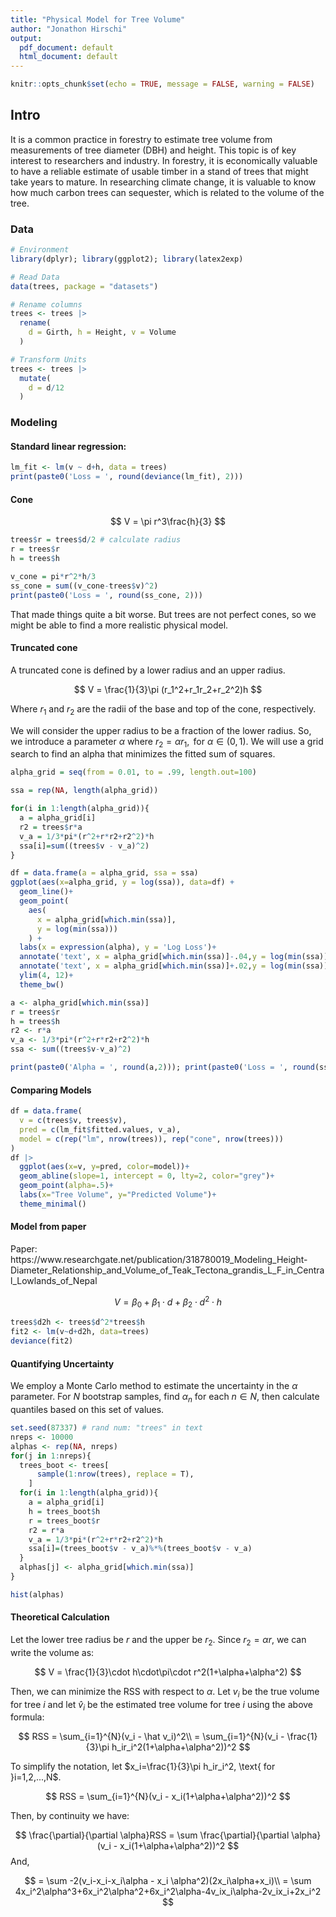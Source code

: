 ```yaml
---
title: "Physical Model for Tree Volume"
author: "Jonathon Hirschi"
output:
  pdf_document: default
  html_document: default
---
```


```r
knitr::opts_chunk$set(echo = TRUE, message = FALSE, warning = FALSE)
```

## Intro

It is a common practice in forestry to estimate tree volume from measurements of tree diameter (DBH) and height. This topic is of key interest to researchers and industry. In forestry, it is economically valuable to have a reliable estimate of usable timber in a stand of trees that might take years to mature. In researching climate change, it is valuable to know how much carbon trees can sequester, which is related to the volume of the tree. 

### Data

```r
# Environment
library(dplyr); library(ggplot2); library(latex2exp)

# Read Data
data(trees, package = "datasets")

# Rename columns
trees <- trees |> 
  rename(
    d = Girth, h = Height, v = Volume
  )

# Transform Units
trees <- trees |>
  mutate(
    d = d/12
  )
```

### Modeling

#### Standard linear regression:

```r
lm_fit <- lm(v ~ d+h, data = trees)
print(paste0('Loss = ', round(deviance(lm_fit), 2)))
```

#### Cone

$$
V = \pi r^3\frac{h}{3}
$$

```r
trees$r = trees$d/2 # calculate radius 
r = trees$r
h = trees$h

v_cone = pi*r^2*h/3
ss_cone = sum((v_cone-trees$v)^2)
print(paste0('Loss = ', round(ss_cone, 2)))
```

That made things quite a bit worse. But trees are not perfect cones, so we might be able to find a more realistic physical model.

#### Truncated cone

A truncated cone is defined by a lower radius and an upper radius.

$$
V = \frac{1}{3}\pi (r_1^2+r_1r_2+r_2^2)h
$$

Where $r_1$ and $r_2$ are the radii of the base and top of the cone, respectively.

We will consider the upper radius to be a fraction of the lower radius. So, we introduce a parameter $\alpha$ where $r_2 = \alpha r_1, \text{ for }\alpha \in (0,1)$. We will use a grid search to find an alpha that minimizes the fitted sum of squares.

```r
alpha_grid = seq(from = 0.01, to = .99, length.out=100)

ssa = rep(NA, length(alpha_grid))

for(i in 1:length(alpha_grid)){
  a = alpha_grid[i]
  r2 = trees$r*a
  v_a = 1/3*pi*(r^2+r*r2+r2^2)*h
  ssa[i]=sum((trees$v - v_a)^2)
}
```

```r
df = data.frame(a = alpha_grid, ssa = ssa)
ggplot(aes(x=alpha_grid, y = log(ssa)), data=df) +
  geom_line()+
  geom_point(
    aes(
      x = alpha_grid[which.min(ssa)], 
      y = log(min(ssa)))
    ) +
  labs(x = expression(alpha), y = 'Log Loss')+
  annotate('text', x = alpha_grid[which.min(ssa)]-.04,y = log(min(ssa))-.5, label=paste0(expression(alpha)), parse=T)+
  annotate('text', x = alpha_grid[which.min(ssa)]+.02,y = log(min(ssa))-.5, label=paste0(' = ', round(alpha_grid[which.min(ssa)], 3)))+
  ylim(4, 12)+
  theme_bw()
```


```r
a <- alpha_grid[which.min(ssa)]
r = trees$r
h = trees$h
r2 <- r*a
v_a <- 1/3*pi*(r^2+r*r2+r2^2)*h
ssa <- sum((trees$v-v_a)^2)

print(paste0('Alpha = ', round(a,2))); print(paste0('Loss = ', round(ssa,2)))
```

#### Comparing Models

```r
df = data.frame(
  v = c(trees$v, trees$v),
  pred = c(lm_fit$fitted.values, v_a),
  model = c(rep("lm", nrow(trees)), rep("cone", nrow(trees)))
)
df |>
  ggplot(aes(x=v, y=pred, color=model))+
  geom_abline(slope=1, intercept = 0, lty=2, color="grey")+
  geom_point(alpha=.5)+
  labs(x="Tree Volume", y="Predicted Volume")+
  theme_minimal()
```

#### Model from paper

Paper: https://www.researchgate.net/publication/318780019_Modeling_Height-Diameter_Relationship_and_Volume_of_Teak_Tectona_grandis_L_F_in_Central_Lowlands_of_Nepal

$$
V = \beta_0+\beta_1\cdot d+\beta_2\cdot d^2\cdot h
$$

```r
trees$d2h <- trees$d^2*trees$h
fit2 <- lm(v~d+d2h, data=trees)
deviance(fit2)
```

#### Quantifying Uncertainty

We employ a Monte Carlo method to estimate the uncertainty in the $\alpha$ parameter. For $N$ bootstrap samples, find $\alpha_n$ for each $n\in N$, then calculate quantiles based on this set of values.

```r
set.seed(87337) # rand num: "trees" in text
nreps <- 10000
alphas <- rep(NA, nreps)
for(j in 1:nreps){
  trees_boot <- trees[
      sample(1:nrow(trees), replace = T),
    ]
  for(i in 1:length(alpha_grid)){
    a = alpha_grid[i]
    h = trees_boot$h
    r = trees_boot$r
    r2 = r*a
    v_a = 1/3*pi*(r^2+r*r2+r2^2)*h
    ssa[i]=(trees_boot$v - v_a)%*%(trees_boot$v - v_a)
  }
  alphas[j] <- alpha_grid[which.min(ssa)]
}

hist(alphas)
```





#### Theoretical Calculation

Let the lower tree radius be $r$ and the upper be $r_2$. Since $r_2 = \alpha r$, we can write the volume as:

$$
V = \frac{1}{3}\cdot h\cdot\pi\cdot r^2(1+\alpha+\alpha^2)
$$

Then, we can minimize the RSS with respect to $\alpha$. Let $v_i$ be the true volume for tree $i$ and let $\hat v_i$ be the estimated tree volume for tree $i$ using the above formula:

$$
RSS = \sum_{i=1}^{N}(v_i - \hat v_i)^2\\
= \sum_{i=1}^{N}(v_i - \frac{1}{3}\pi h_ir_i^2(1+\alpha+\alpha^2))^2
$$

To simplify the notation, let $x_i=\frac{1}{3}\pi h_ir_i^2, \text{ for }i=1,2,...,N$.

$$
RSS = \sum_{i=1}^{N}(v_i - x_i(1+\alpha+\alpha^2))^2
$$

Then, by continuity we have:

$$
\frac{\partial}{\partial \alpha}RSS = \sum \frac{\partial}{\partial \alpha} (v_i - x_i(1+\alpha+\alpha^2))^2
$$
And, 

$$
= \sum -2(v_i-x_i-x_i\alpha - x_i \alpha^2)(2x_i\alpha+x_i)\\
= \sum 4x_i^2\alpha^3+6x_i^2\alpha^2+6x_i^2\alpha-4v_ix_i\alpha-2v_ix_i+2x_i^2
$$





